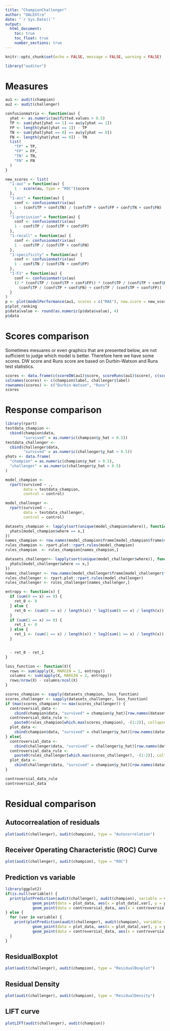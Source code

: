```yaml
---
title: "ChampionChallenger"
author: "DALEXtra"
date: "`r Sys.Date()`"
output: 
  html_document:
    toc: true  
    toc_float: true
    number_sections: true
---
```


```r
knitr::opts_chunk$set(echo = FALSE, message = FALSE, warning = FALSE)
```


```r
library("auditor")
```

# Measures 

```r
au1 <- audit(champion)
au2 <- audit(challenger)

confusionmatrix <- function(au) {
  yhat <- as.numeric(au$fitted.values > 0.5)
  TP <- sum(yhat[yhat == 1] == au$y[yhat == 1])
  FP <- length(yhat[yhat == 1]) - TP
  TN <- sum(yhat[yhat == 0] == au$y[yhat == 0])
  FN <- length(yhat[yhat == 0]) - TN
  list(
    "TP" = TP,
    "FP" = FP,
    "TN" = TN,
    "FN" = FN
  )
}

new_scores <- list(
  "1-auc" = function(au) {
    1 - score(au, type = "ROC")$score
  },
  "1-acc" = function(au) {
    conf <- confusionmatrix(au)
    1 - (conf$TP + conf$TN) / (conf$TP + conf$FP + conf$TN + conf$FN)
  },
  "1-precission" = function(au) {
    conf <- confusionmatrix(au)
    1 - conf$TP / (conf$TP + conf$FP)
  },
  "1-recall" = function(au) {
    conf <- confusionmatrix(au)
    1 - conf$TP / (conf$TP + conf$FN)
  },
  "1-specificity" = function(au) {
    conf <- confusionmatrix(au)
    1 - conf$TN / (conf$TN + conf$FP)
  },
  "1-F1" = function(au) {
    conf <- confusionmatrix(au)
    (2 * (conf$TP / (conf$TP + conf$FP)) * (conf$TP / (conf$TP + conf$FN))) /
      (conf$TP / (conf$TP + conf$FN) + conf$TP / (conf$TP + conf$FP))
  }
)
p <- plot(modelPerformance(au1, scores = c("MAE"), new.score = new_scores), modelPerformance(au2, scores = c("MAE"), new.score = new_scores))
p$plot_ranking
p$data$value <- round(as.numeric(p$data$value), 4)
p$data

```

# Scores comparison

Sometimes mesuares or even graphics that are presented below, are not sufficient to judge which model is better. Therefore here we have some scores. DW score and Runs score are based on Durbin-Watson and Runs test statistics.

```r
scores <- data.frame(c(scoreDW(au1)$score, scoreRuns(au1)$score), c(scoreDW(au2)$score, scoreRuns(au2)$score))
colnames(scores) <- c(champion$label, challenger$label)
rownames(scores) <- c("Durbin-Watson", "Runs")
scores
```

# Response comparison

```r
library(rpart)
testdata_champion <-
  cbind(champion$data,
        "survived" = as.numeric(champion$y_hat > 0.5))
testdata_challenger <-
  cbind(challenger$data,
        "survived" = as.numeric(challenger$y_hat > 0.5))
yhats <- data.frame(
  "champion" = as.numeric(champion$y_hat > 0.5),
  "challenger" = as.numeric(challenger$y_hat > 0.5)
)

model_champion <-
  rpart(survived ~ .,
        data = testdata_champion,
        control = control)

model_challenger <-
  rpart(survived ~ .,
        data = testdata_challenger,
        control = control)

datasets_champion <- lapply(sort(unique(model_champion$where)), function(x){
  yhats[model_champion$where == x,]
})
names_champion <- row.names(model_champion$frame[model_champion$frame$var == "<leaf>",])
rules_champion <- rpart.plot::rpart.rules(model_champion) 
rules_champion  <- rules_champion[names_champion,]

datasets_challenger<- lapply(sort(unique(model_challenger$where)), function(x){
  yhats[model_challenger$where == x,]
})
names_challenger <- row.names(model_challenger$frame[model_challenger$frame$var == "<leaf>",])
rules_challenger <- rpart.plot::rpart.rules(model_challenger) 
rules_challenger <- rules_challenger[names_challenger,]

entropy <- function(x) {
  if (sum(0 == x) == 0) {
    ret_0 <- 0
  } else {
    ret_0 <- (sum(0 == x) / length(x)) * log2(sum(0 == x) / length(x))
  }
  if (sum(1 == x) == 0) {
    ret_1 <- 0
  } else {
    ret_1 <- (sum(1 == x) / length(x)) * log2(sum(1 == x) / length(x))
  }


  - ret_0 - ret_1
}

loss_function <- function(X){
  rows <- sum(apply(X, MARGIN = 1, entropy))
  columns <- sum(apply(X, MARGIN = 2, entropy))
  rows/nrow(X) - columns/ncol(X)
}

scores_champion <- sapply(datasets_champion, loss_function)
scores_challenger <- sapply(datasets_challenger, loss_function)
if (max(scores_champion) >= max(scores_challenger)) {
  controversial_data <-
    cbind(champion$data, "survived" = champion$y_hat)[row.names(datasets_champion[[which.max(scores_champion)]]),]
  controversial_data_rule <-
    paste0(rules_champion[which.max(scores_champion), -(1:2)], collapse = " ")
  plot_data <-
    cbind(champion$data, "survived" = challenger$y_hat)[row.names(datasets_champion[[which.max(scores_champion)]]),]
} else{
  controversial_data <-
    cbind(challenger$data, "survived" = challenger$y_hat)[row.names(datasets_challenger[[which.max(scores_challenger)]]),]
  controversial_data_rule <-
    paste0(rules_challenger[which.max(scores_challenger), -(1:2)], collapse = " ")
  plot_data <-
    cbind(challenger$data, "survived" = champion$y_hat)[row.names(datasets_challenger[[which.max(scores_challenger)]]),]
}

controversial_data_rule
controversial_data

```


# Residual comparison

## Autocorrealation of residuals

```r
plot(audit(challenger), audit(champion), type = "Autocorrelation")
```

## Receiver Operating Characteristic (ROC) Curve

```r
plot(audit(challenger), audit(champion), type = "ROC")
```

## Prediction vs variable

```r
library(ggplot2)
if(is.null(variable)) {
  print(plotPrediction(audit(challenger), audit(champion), variable = variable)+
            geom_point(data = plot_data, aes(x = plot_data[,var], y = plot_data$survived), color='red')+
            geom_point(data = controversial_data, aes(x = controversial_data[,var], y = controversial_data$survived), color='orange'))
} else {
  for (var in variable) {
    print(plotPrediction(audit(challenger), audit(champion), variable = var)+
            geom_point(data = plot_data, aes(x = plot_data[,var], y = plot_data$survived), color='red')+
            geom_point(data = controversial_data, aes(x = controversial_data[,var], y = controversial_data$survived), color='orange'))
  }
}

```

## ResidualBoxplot

```r
plot(audit(challenger), audit(champion), type = "ResidualBoxplot")
```

## Residual Density

```r
plot(audit(challenger), audit(champion), type = "ResidualDensity")
```

## LIFT curve

```r
plotLIFT(audit(challenger), audit(champion))
```


